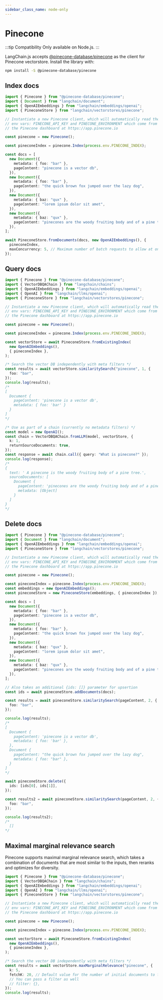 ```yaml
---
sidebar_class_name: node-only
---
```


# Pinecone

:::tip Compatibility
Only available on Node.js.
:::

LangChain.js accepts [@pinecone-database/pinecone](https://docs.pinecone.io/docs/node-client) as the client for Pinecone vectorstore. Install the library with:

```bash npm2yarn
npm install -S @pinecone-database/pinecone
```

## Index docs

```typescript
import { Pinecone } from "@pinecone-database/pinecone";
import { Document } from "langchain/document";
import { OpenAIEmbeddings } from "langchain/embeddings/openai";
import { PineconeStore } from "langchain/vectorstores/pinecone";

// Instantiate a new Pinecone client, which will automatically read the
// env vars: PINECONE_API_KEY and PINECONE_ENVIRONMENT which come from
// the Pinecone dashboard at https://app.pinecone.io

const pinecone = new Pinecone();

const pineconeIndex = pinecone.Index(process.env.PINECONE_INDEX);

const docs = [
  new Document({
    metadata: { foo: "bar" },
    pageContent: "pinecone is a vector db",
  }),
  new Document({
    metadata: { foo: "bar" },
    pageContent: "the quick brown fox jumped over the lazy dog",
  }),
  new Document({
    metadata: { baz: "qux" },
    pageContent: "lorem ipsum dolor sit amet",
  }),
  new Document({
    metadata: { baz: "qux" },
    pageContent: "pinecones are the woody fruiting body and of a pine tree",
  }),
];

await PineconeStore.fromDocuments(docs, new OpenAIEmbeddings(), {
  pineconeIndex,
  maxConcurrency: 5, // Maximum number of batch requests to allow at once. Each batch is 1000 vectors.
});
```

## Query docs

```typescript
import { Pinecone } from "@pinecone-database/pinecone";
import { VectorDBQAChain } from "langchain/chains";
import { OpenAIEmbeddings } from "langchain/embeddings/openai";
import { OpenAI } from "langchain/llms/openai";
import { PineconeStore } from "langchain/vectorstores/pinecone";

// Instantiate a new Pinecone client, which will automatically read the
// env vars: PINECONE_API_KEY and PINECONE_ENVIRONMENT which come from
// the Pinecone dashboard at https://app.pinecone.io

const pinecone = new Pinecone();

const pineconeIndex = pinecone.Index(process.env.PINECONE_INDEX);

const vectorStore = await PineconeStore.fromExistingIndex(
  new OpenAIEmbeddings(),
  { pineconeIndex },
);

/* Search the vector DB independently with meta filters */
const results = await vectorStore.similaritySearch("pinecone", 1, {
  foo: "bar",
});
console.log(results);
/*
[
  Document {
    pageContent: 'pinecone is a vector db',
    metadata: { foo: 'bar' }
  }
]
*/

/* Use as part of a chain (currently no metadata filters) */
const model = new OpenAI();
const chain = VectorDBQAChain.fromLLM(model, vectorStore, {
  k: 1,
  returnSourceDocuments: true,
});
const response = await chain.call({ query: "What is pinecone?" });
console.log(response);
/*
{
  text: ' A pinecone is the woody fruiting body of a pine tree.',
  sourceDocuments: [
    Document {
      pageContent: 'pinecones are the woody fruiting body and of a pine tree',
      metadata: [Object]
    }
  ]
}
*/
```

## Delete docs

```typescript
import { Pinecone } from "@pinecone-database/pinecone";
import { Document } from "langchain/document";
import { OpenAIEmbeddings } from "langchain/embeddings/openai";
import { PineconeStore } from "langchain/vectorstores/pinecone";

// Instantiate a new Pinecone client, which will automatically read the
// env vars: PINECONE_API_KEY and PINECONE_ENVIRONMENT which come from
// the Pinecone dashboard at https://app.pinecone.io

const pinecone = new Pinecone();

const pineconeIndex = pinecone.Index(process.env.PINECONE_INDEX);
const embeddings = new OpenAIEmbeddings();
const pineconeStore = new PineconeStore(embeddings, { pineconeIndex });

const docs = [
  new Document({
    metadata: { foo: "bar" },
    pageContent: "pinecone is a vector db",
  }),
  new Document({
    metadata: { foo: "bar" },
    pageContent: "the quick brown fox jumped over the lazy dog",
  }),
  new Document({
    metadata: { baz: "qux" },
    pageContent: "lorem ipsum dolor sit amet",
  }),
  new Document({
    metadata: { baz: "qux" },
    pageContent: "pinecones are the woody fruiting body and of a pine tree",
  }),
];

// Also takes an additional {ids: []} parameter for upsertion
const ids = await pineconeStore.addDocuments(docs);

const results = await pineconeStore.similaritySearch(pageContent, 2, {
  foo: "bar",
});

console.log(results);
/*
[
  Document {
    pageContent: 'pinecone is a vector db',
    metadata: { foo: 'bar' },
  },
  Document {
    pageContent: "the quick brown fox jumped over the lazy dog",
    metadata: { foo: "bar" },
  }
]
*/

await pineconeStore.delete({
  ids: [ids[0], ids[1]],
});

const results2 = await pineconeStore.similaritySearch(pageContent, 2, {
  foo: "bar",
});

console.log(results2);
/*
  []
*/
```

## Maximal marginal relevance search

Pinecone supports maximal marginal relevance search, which takes a combination of documents
that are most similar to the inputs, then reranks and optimizes for diversity.

```typescript
import { Pinecone } from "@pinecone-database/pinecone";
import { VectorDBQAChain } from "langchain/chains";
import { OpenAIEmbeddings } from "langchain/embeddings/openai";
import { OpenAI } from "langchain/llms/openai";
import { PineconeStore } from "langchain/vectorstores/pinecone";

// Instantiate a new Pinecone client, which will automatically read the
// env vars: PINECONE_API_KEY and PINECONE_ENVIRONMENT which come from
// the Pinecone dashboard at https://app.pinecone.io

const pinecone = new Pinecone();

const pineconeIndex = pinecone.Index(process.env.PINECONE_INDEX);

const vectorStore = await PineconeStore.fromExistingIndex(
  new OpenAIEmbeddings(),
  { pineconeIndex },
);

/* Search the vector DB independently with meta filters */
const results = await vectorStore.maxMarginalRelevance("pinecone", {
  k: 5,
  fetchK: 20, // Default value for the number of initial documents to fetch for reranking.
  // You can pass a filter as well
  // filter: {},
});
console.log(results);
```

